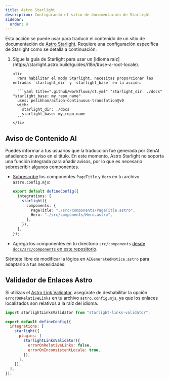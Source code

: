 ```yaml
---
title: Astro Starlight
description: Configurando el sitio de documentación de Starlight
sidebar:
  order: 9
---
```



Esta acción se puede usar para traducir el contenido de un sitio de documentación de [Astro Starlight](https://starlight.astro.build/).
Requiere una configuración específica de Starlight como se detalla a continuación.

<Steps>
  <ol>
    <li>
      Sigue la guía de Starlight para usar un [idioma raíz](https://starlight.astro.build/guides/i18n/#use-a-root-locale).
    </li>

    <li>
      Para habilitar el modo Starlight, necesitas proporcionar las entradas `starlight_dir` y `starlight_base` en la acción.

      ```yaml title=".github/workflows/ct.yml" "starlight_dir: ./docs" "starlight_base: my_repo_name"
      uses: pelikhan/action-continuous-translation@v0
      with:
        starlight_dir: ./docs
        starlight_base: my_repo_name
      ```
    </li>

  </ol>
</Steps>

## Aviso de Contenido AI

Puedes informar a tus usuarios que la traducción fue generada por GenAI añadiendo un aviso en el título. En este momento, Astro Starlight no soporta una función integrada para añadir avisos, por lo que es necesario sobrescribir algunos componentes.

- [Sobrescribe](https://starlight.astro.build/guides/overriding-components/#how-to-override) los componentes `PageTitle` y `Hero` en tu archivo `astro.config.mjs`:

  ```ts title="astro.config.mjs"
  export default defineConfig({
    integrations: [
      starlight({
        components: {
          PageTitle: "./src/components/PageTitle.astro",
          Hero: "./src/components/Hero.astro",
        },
      }),
    ],
  });
  ```

- Agrega los componentes en tu directorio `src/components` [desde `docs/src/components` en este repositorio](https://github.com/pelikhan/action-continuous-translation/tree/main/docs/src/components).

Siéntete libre de modificar la lógica en `AIGeneratedNotice.astro` para adaptarlo a tus necesidades.

## Validador de Enlaces Astro

Si utilizas el [Astro Link Validator](https://github.com/HiDeoo/starlight-links-validator),
asegúrate de deshabilitar la opción `errorOnRelativeLinks` en tu archivo `astro.config.mjs`,
ya que los enlaces localizados son relativos a la raíz del idioma.

```js title="astro.config.mjs" "errorOnRelativeLinks: false"
import starlightLinksValidator from "starlight-links-validator";

export default defineConfig({
  integrations: [
    starlight({
      plugins: [
        starlightLinksValidator({
          errorOnRelativeLinks: false,
          errorOnInconsistentLocale: true,
        }),
      ],
    }),
  ],
});
```

